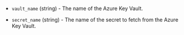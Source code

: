 <!-- Code generated from the comments of the Config struct in datasource/keyvaultsecret/data.go; DO NOT EDIT MANUALLY -->

- `vault_name` (string) - The name of the Azure Key Vault.

- `secret_name` (string) - The name of the secret to fetch from the Azure Key Vault.

<!-- End of code generated from the comments of the Config struct in datasource/keyvaultsecret/data.go; -->
